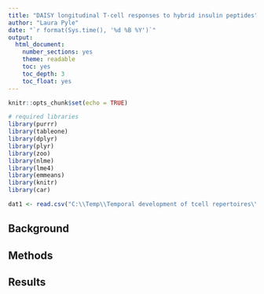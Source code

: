 ```yaml
---
title: "DAISY longitudinal T-cell responses to hybrid insulin peptides"
author: "Laura Pyle"
date: "`r format(Sys.time(), '%d %B %Y')`"
output:   
  html_document:
    number_sections: yes
    theme: readable
    toc: yes
    toc_depth: 3
    toc_float: yes
---
```


```r
knitr::opts_chunk$set(echo = TRUE)
```

```r
# required libraries
library(purrr)
library(tableone)
library(dplyr)
library(plyr)
library(zoo)
library(nlme)
library(lme4)
library(emmeans)
library(knitr)
library(car)
```

```r
dat1 <- read.csv("C:\\Temp\\Temporal development of tcell repertoires\\Data raw\\fig_1b_s2.csv")
```

## Background


## Methods


## Results


